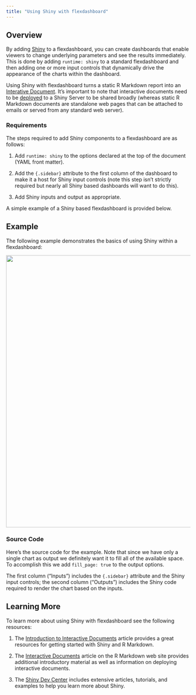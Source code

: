 ```yaml
---
title: "Using Shiny with flexdashboard"
---
```


## Overview

By adding [Shiny](http://shiny.rstudio.com) to a flexdashboard, you can create dashboards that enable viewers to change underlying parameters and see the results immediately. This is done by adding `runtime: shiny` to a standard flexdashboard and then adding one or more input controls that dynamically drive the appearance of the charts within the dashboard.

Using Shiny with flexdashboard turns a static R Markdown report into an [Interative Document](http://rmarkdown.rstudio.com/authoring_shiny.html). It's important to note that interactive documents need to be [deployed](http://rmarkdown.rstudio.com/authoring_shiny.html#deployment) to a Shiny Server to be shared broadly (whereas static R Markdown documents are standalone web pages that can be attached to emails or served from any standard web server).

### Requirements

The steps required to add Shiny components to a flexdashboard are as follows:

1. Add `runtime: shiny` to the options declared at the top of the document (YAML front matter).

2. Add the `{.sidebar}` attribute to the first column of the dashboard to make it a host for Shiny input controls (note this step isn't strictly required but nearly all Shiny based dashboards will want to do this).

3. Add Shiny inputs and output as appropriate. 

A simple example of a Shiny based flexdashboard is provided below. 

## Example

The following example demonstrates the basics of using Shiny within a flexdashboard:

<img src="images/Shiny.png" width="865" height="745"/>

### Source Code

Here's the source code for the example. Note that since we have only a single chart as output we definitely want it to fill all of the available space. To accomplish this we add `fill_page: true` to the output options.

<div id="shiny"></div>
<script type="text/javascript">loadSnippet('shiny')</script>

The first column ("Inputs") includes the `{.sidebar}` attribute and the Shiny input controls; the second column ("Outputs") includes the Shiny code required to render the chart based on the inputs.

## Learning More

To learn more about using Shiny with flexdashboard see the following resources:

1. The [Introduction to Interactive Documents](http://shiny.rstudio.com/articles/interactive-docs.html) article provides a great resources for getting started with Shiny and R Markdown.

1. The [Interactive Documents](http://rmarkdown.rstudio.com/authoring_shiny.html) article on the R Markdown web site provides additional introductory material as well as information on deploying interactive documents.

2. The [Shiny Dev Center](http://shiny.rstudio.com) includes extensive articles, tutorials, and examples to help you learn more about Shiny.
